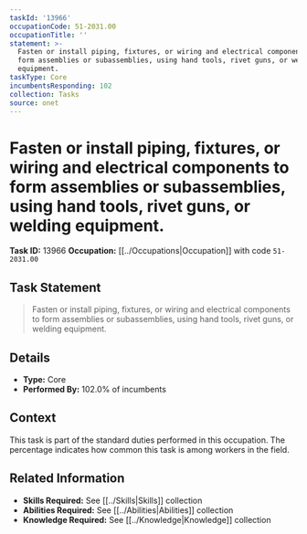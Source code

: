 ```yaml
---
taskId: '13966'
occupationCode: 51-2031.00
occupationTitle: ''
statement: >-
  Fasten or install piping, fixtures, or wiring and electrical components to
  form assemblies or subassemblies, using hand tools, rivet guns, or welding
  equipment.
taskType: Core
incumbentsResponding: 102
collection: Tasks
source: onet
---
```

# Fasten or install piping, fixtures, or wiring and electrical components to form assemblies or subassemblies, using hand tools, rivet guns, or welding equipment.

**Task ID:** 13966
**Occupation:** [[../Occupations|Occupation]] with code `51-2031.00`

## Task Statement

> Fasten or install piping, fixtures, or wiring and electrical components to form assemblies or subassemblies, using hand tools, rivet guns, or welding equipment.

## Details

- **Type:** Core
- **Performed By:** 102.0% of incumbents

## Context

This task is part of the standard duties performed in this occupation. The percentage indicates how common this task is among workers in the field.

## Related Information

- **Skills Required:** See [[../Skills|Skills]] collection
- **Abilities Required:** See [[../Abilities|Abilities]] collection
- **Knowledge Required:** See [[../Knowledge|Knowledge]] collection
